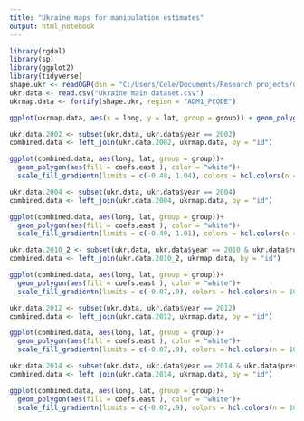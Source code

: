 ```yaml
---
title: "Ukraine maps for manipulation estimates"
output: html_notebook
---
```


```r
library(rgdal)
library(sp)
library(ggplot2)
library(tidyverse)
shape.ukr <- readOGR(dsn = "C:/Users/Cole/Documents/Research projects/ukraine_analysis_2020", layer = "ukr_admbnda_adm1_q2_sspe_20171221")
ukr.data <- read.csv("Ukraine main dataset.csv")
ukrmap.data <- fortify(shape.ukr, region = "ADM1_PCODE")
```



```r

ggplot(ukrmap.data, aes(x = long, y = lat, group = group)) + geom_polygon(fill = "white", color = "lightgray")
```


```r
ukr.data.2002 <- subset(ukr.data, ukr.data$year == 2002)
combined.data <- left_join(ukr.data.2002, ukrmap.data, by = "id")

ggplot(combined.data, aes(long, lat, group = group))+
  geom_polygon(aes(fill = coefs.east ), color = "white")+
  scale_fill_gradientn(limits = c(-0.48, 1.04), colors = hcl.colors(n = 10))
```


```r
ukr.data.2004 <- subset(ukr.data, ukr.data$year == 2004)
combined.data <- left_join(ukr.data.2004, ukrmap.data, by = "id")

ggplot(combined.data, aes(long, lat, group = group))+
  geom_polygon(aes(fill = coefs.east ), color = "white")+
  scale_fill_gradientn(limits = c(-0.49, 1.01), colors = hcl.colors(n = 10))
```


```r
ukr.data.2010_2 <- subset(ukr.data, ukr.data$year == 2010 & ukr.data$round.2 == 1)
combined.data <- left_join(ukr.data.2010_2, ukrmap.data, by = "id")

ggplot(combined.data, aes(long, lat, group = group))+
  geom_polygon(aes(fill = coefs.east ), color = "white")+
  scale_fill_gradientn(limits = c(-0.07,.9), colors = hcl.colors(n = 10))
```


```r
ukr.data.2012 <- subset(ukr.data, ukr.data$year == 2012)
combined.data <- left_join(ukr.data.2012, ukrmap.data, by = "id")

ggplot(combined.data, aes(long, lat, group = group))+
  geom_polygon(aes(fill = coefs.east ), color = "white")+
  scale_fill_gradientn(limits = c(-0.07,.9), colors = hcl.colors(n = 10))
```


```r
ukr.data.2014 <- subset(ukr.data, ukr.data$year == 2014 & ukr.data$presidential == 1)
combined.data <- left_join(ukr.data.2014, ukrmap.data, by = "id")

ggplot(combined.data, aes(long, lat, group = group))+
  geom_polygon(aes(fill = coefs.east ), color = "white")+
  scale_fill_gradientn(limits = c(-0.07,.9), colors = hcl.colors(n = 10))
```

